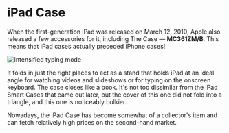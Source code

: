 
# iPad Case

When the first-generation iPad was released on March 12, 2010, Apple also released a few accessories for it, including The Case — **MC361ZM/B**. This means that iPad cases actually preceded iPhone cases!

<Image src="/assets/2010_ipad.webp" alt="Intensified typing mode" width={500} height={500} />

It folds in just the right places to act as a stand that holds iPad at an ideal angle for watching videos and slideshows or for typing on the onscreen keyboard. The case closes like a book. It's not too dissimilar from the iPad Smart Cases that came out later, but the cover of this one did not fold into a triangle, and this one is noticeably bulkier.

Nowadays, the iPad Case has become somewhat of a collector's item and can fetch relatively high prices on the second-hand market.